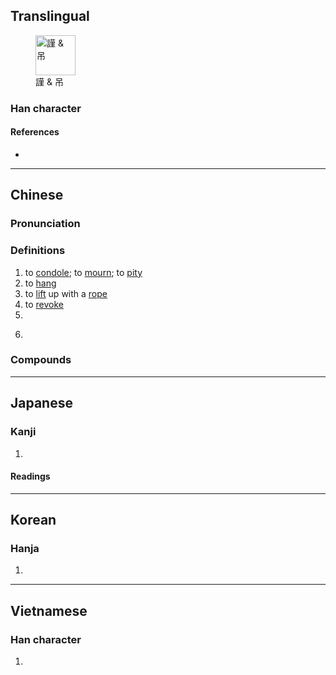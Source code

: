 {{also|弔}}
{{character info/new}}
==Translingual==
[[File:謹吊.jpg|thumb|64px|謹 & 吊]]

===Han character===
{{Han char|rn=30|rad=口|as=03|sn=6|four=60227|canj=RLB|ids=⿱口巾}}

====References====
* {{Han ref|kx=0175.030|dkj=03291|dj=0389.030|hdz=10579.010|uh=540A|ud=21514|bh=A651|bd=42577}}

----

==Chinese==
{{zh-forms|alt=*弔}}

===Pronunciation===
{{zh-pron
|m=diào
|c=diu3
|h=pfs=tiau
|md=
|mn=tiàu/twv:tiò
|mn-t=diao3/diou3
|mn-t_note=diao3 - Shantou; diou3 - Chaozhou
|w=
|mc=y
|oc=y
|cat=v,cl,n
}}

===Definitions===
{{zh-hanzi}}

# to [[condole]]; to [[mourn]]; to [[pity]]
# to [[hang]]
# to [[lift]] up with a [[rope]]
# to [[revoke]]
# {{zh-classifier|[[string]]s of 1000 [[copper]] [[coin]]s}}
# {{lb|zh|vulgar}} {{zh-alt-form|屌|[[penis]]}}

===Compounds===
{{zh-der|吊腰|吊兒郎當|半吊子|吊飾|吊客眉|吊窗|吊床|二吊六|吊拷絣把|吊水|吊稍|吊線|吊毛|吊嗓子|吊拷繃扒|吊死鬼|吊名|吊胃口|吊子|吊車|吊場|吊扣|吊腳|九吊六的|吊子曰兒|吊樓|吊扇|孤形吊影|吊鋪|吊燈|吊伐|吊譽沽名|吊腳兒|吊銷|吊死|塔吊|吊鋼絲|吊鉤|吊車尾|吊衣架|吊環|吊橋|吊放聲納|吊掛|吊帶|吊嘴|吊嗓|吊桶|偷雞吊狗|倒吊|上吊|拖吊|沽名吊譽|拖吊車|攀今吊古|浮吊|盆吊|掤扒吊栲|懸心吊膽|懸吊|白板單吊|提心吊膽|馬吊|龍門吊|肉吊窗|繃扒吊拷|藥吊子|翻來吊去|絣扒吊拷|繃爬吊拷}}

{{zh-cat|Elementary}}

----

==Japanese==

===Kanji===
{{ja-kanji|grade=|rs=口03}}

# {{rfdef|ja|sort=口03}}

====Readings====
{{ja-readings
|goon=ちょう<てう
|kanon=ちょう<てう
|kun=つる-す, つ-る
}}

----

==Korean==

===Hanja===
{{ko-hanja|hangeul=적|rv=jeok|mr=chŏk}}

# {{rfdef|ko|sort=口03}}

----

==Vietnamese==

===Han character===
{{vi-hantu|[[điếu]]|rs=口03}}

# {{rfdef|vi|sort=口03}}